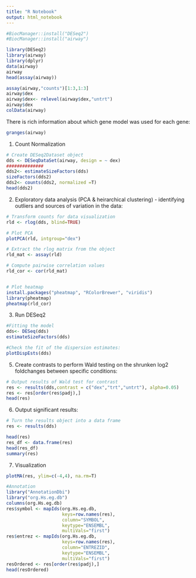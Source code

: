 ---
title: "R Notebook"
output: html_notebook
---


```{r}
#BiocManager::install("DESeq2")
#BiocManager::install("airway")

library(DESeq2)
library(airway)
library(dplyr)
data(airway)
airway
head(assay(airway))

```


```{r}
assay(airway,"counts")[1:3,1:3]
airway$dex
airway$dex<- relevel(airway$dex,"untrt")
airway$dex
colData(airway)

```

There is rich information about which gene model was used for each gene:
```{r}
granges(airway)
```

1. Count Normalization
```{r}
# Create DESeq2Dataset object
dds <- DESeqDataSet(airway, design = ~ dex)
##############
dds2<- estimateSizeFactors(dds)
sizeFactors(dds2)
dds2<- counts(dds2, normalized =T)
head(dds2)
```


2. Exploratory data analysis (PCA & heirarchical clustering) - identifying outliers and sources of variation in the data:
```{r}
# Transform counts for data visualization
rld <- rlog(dds, blind=TRUE)

# Plot PCA 
plotPCA(rld, intgroup="dex")

# Extract the rlog matrix from the object
rld_mat <- assay(rld)

# Compute pairwise correlation values
rld_cor <- cor(rld_mat)


# Plot heatmap
install.packages("pheatmap", "RColorBrewer", "viridis")
library(pheatmap)
pheatmap(rld_cor)
```

3. Run DESeq2
```{r}
#Fitting the model
dds<- DESeq(dds)
estimateSizeFactors(dds)

#Check the fit of the dispersion estimates:
plotDispEsts(dds)
```


5. Create contrasts to perform Wald testing on the shrunken log2 foldchanges between specific conditions:
```{r}
# Output results of Wald test for contrast
res <- results(dds,contrast = c("dex","trt","untrt"), alpha=0.05)
res <- res[order(res$padj),]
head(res)
```


6. Output significant results:
```{r}
# Turn the results object into a data frame
res <- results(dds)

head(res)
res_df <- data.frame(res)
head(res_df)
summary(res)
```


7. Visualization
```{r}
plotMA(res, ylim=c(-4,4), na.rm=T)

#Annotation
library("AnnotationDbi")
library("org.Hs.eg.db")
columns(org.Hs.eg.db)
res$symbol <- mapIds(org.Hs.eg.db, 
                     keys=row.names(res), 
                     column="SYMBOL", 
                     keytype="ENSEMBL",
                     multiVals="first")
res$entrez <- mapIds(org.Hs.eg.db, 
                     keys=row.names(res), 
                     column="ENTREZID", 
                     keytype="ENSEMBL",
                     multiVals="first")
resOrdered <- res[order(res$padj),]
head(resOrdered)

```




